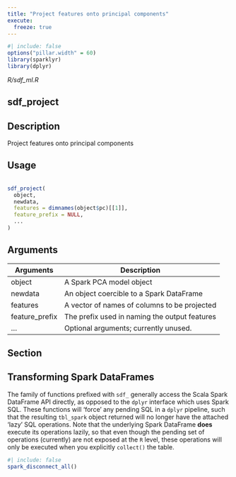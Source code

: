 ```yaml
---
title: "Project features onto principal components"
execute:
  freeze: true
---
```


```r
#| include: false
options("pillar.width" = 60)
library(sparklyr) 
library(dplyr)
```

*R/sdf_ml.R*

## sdf_project

## Description
 Project features onto principal components 


## Usage
```r
 
sdf_project( 
  object, 
  newdata, 
  features = dimnames(object$pc)[[1]], 
  feature_prefix = NULL, 
  ... 
) 
```

## Arguments
|Arguments|Description|
|---|---|
| object | A Spark PCA model object |
| newdata | An object coercible to a Spark DataFrame |
| features | A vector of names of columns to be projected |
| feature_prefix | The prefix used in naming the output features |
| ... | Optional arguments; currently unused. |


## Section

## Transforming Spark DataFrames

   The family of functions prefixed with `sdf_` generally access the Scala Spark DataFrame API directly, as opposed to the `dplyr` interface which uses Spark SQL. These functions will 'force' any pending SQL in a `dplyr` pipeline, such that the resulting `tbl_spark` object returned will no longer have the attached 'lazy' SQL operations. Note that the underlying Spark DataFrame **does** execute its operations lazily, so that even though the pending set of operations (currently) are not exposed at the `R` level, these operations will only be executed when you explicitly `collect()` the table. 






```r
#| include: false
spark_disconnect_all()
```
